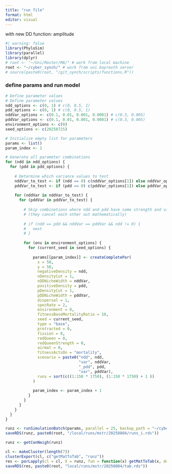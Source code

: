 ```yaml
---
title: "run file"
format: html
editor: visual
---
```


with new DD function: amplitude

```r
#| warning: false
library(PhyloSim)
library(parallel)
library(dplyr)
# root <- "~/Uni/Master/MA/" # work from local machine
root <- "~/cyber_synch/" # work from uni bayreuth server
# source(paste0(root, "/git_synch/scripts/functions.R"))
```

### define params and run model

```r
# Define parameter values
# Define parameter values
ndd_options <- c(0, 1) # c(0, 0.5, 1)
pdd_options <- c(0, 1) # c(0, 0.5, 1)
nddVar_options <- c(0.1, 0.01, 0.001, 0.0001) # c(0.3, 0.005)
pddVar_options <- c(0.1, 0.01, 0.001, 0.0001) # c(0.3, 0.005)
environment_options <- c(0)
seed_options <- c(20250725)

# Initialize empty list for parameters
params <- list()
param_index <- 1

# Generate all parameter combinations
for (ndd in ndd_options) {
  for (pdd in pdd_options) {
    
    # Determine which variance values to test
    nddVar_to_test <- if (ndd == 0) c(nddVar_options[1]) else nddVar_options
    pddVar_to_test <- if (pdd == 0) c(pddVar_options[1]) else pddVar_options
    
    for (nddVar in nddVar_to_test) {
      for (pddVar in pddVar_to_test) {
        
        # Skip combinations where ndd and pdd have same strength and variance
        # (they cancel each other out mathematically)
        
        # if (ndd == pdd && nddVar == pddVar && ndd != 0) {
        #   next
        # }
        
        for (env in environment_options) {
          for (current_seed in seed_options) {
            
            params[[param_index]] <- createCompletePar(
              x = 50,
              y = 50,
              negativeDensity = ndd, 
              nDensityCut = 1, 
              nDDNicheWidth = nddVar,
              positiveDensity = pdd, 
              pDensityCut = 1, 
              pDDNicheWidth = pddVar,
              dispersal = 1,
              specRate = 2,
              environment = 0,
              fitnessBaseMortalityRatio = 10,
              seed = current_seed,
              type = "base",
              protracted = 0,
              fission = 0,
              redQueen = 0,
              redQueenStrength = 0,
              airmat = 0,
              fitnessActsOn = "mortality",
              scenario = paste0("ndd", ndd,
                                "var", nddVar,
                                "_pdd", pdd,
                                "var", pddVar),
              runs = sort(c((1:150 * 1750), (1:150 * 1750) + 1 ))
            )
            
            param_index <- param_index + 1
          }
        }
      }
    }
  }
}
```

```r
runz <- runSimulationBatch(params, parallel = 25, backup_path = "~/cyber_synch/local/runs/mstr/backups/")
saveRDS(runz, paste0(root, "/local/runs/mstr/20250804/runs_i.rds"))
```

```r
runz <- getConNeigh(runz)
```

```r
cl <- makeCluster(length(7))
clusterExport(cl, c("getMatToTab", "runz"))
res <- parLapply(cl = cl, X = runz, fun = function(x) getMatToTab(x, detailedParams = TRUE))
saveRDS(res, paste0(root, "local/runs/mstr/20250804/tab.rds"))
```
